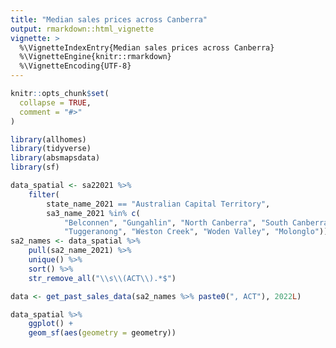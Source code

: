 ```yaml
---
title: "Median sales prices across Canberra"
output: rmarkdown::html_vignette
vignette: >
  %\VignetteIndexEntry{Median sales prices across Canberra}
  %\VignetteEngine{knitr::rmarkdown}
  %\VignetteEncoding{UTF-8}
---
```


```r
knitr::opts_chunk$set(
  collapse = TRUE,
  comment = "#>"
)
```

```r
library(allhomes)
library(tidyverse)
library(absmapsdata)
library(sf)
```


```r
data_spatial <- sa22021 %>%
    filter(
        state_name_2021 == "Australian Capital Territory",
        sa3_name_2021 %in% c(
            "Belconnen", "Gungahlin", "North Canberra", "South Canberra",
            "Tuggeranong", "Weston Creek", "Woden Valley", "Molonglo"))
sa2_names <- data_spatial %>% 
    pull(sa2_name_2021) %>% 
    unique() %>% 
    sort() %>%
    str_remove_all("\\s\\(ACT\\).*$")
```


```r
data <- get_past_sales_data(sa2_names %>% paste0(", ACT"), 2022L)

```

```r
data_spatial %>%
    ggplot() +
    geom_sf(aes(geometry = geometry))
```
